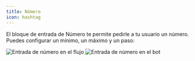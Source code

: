 ```yaml
---
title: Número
icon: hashtag
---
```


El bloque de entrada de Número te permite pedirle a tu usuario un número. Puedes configurar un mínimo, un máximo y un paso:

<Tabs>
  <Tab title="Flujo">
    <Frame>
      <img
        src="/images/blocks/inputs/number-flow.png"
        alt="Entrada de número en el flujo"
        className="rounded-lg"
      />
    </Frame>
  </Tab>
  <Tab title="Bot">
    <Frame>
      <img
        src="/images/blocks/inputs/number-bot.png"
        alt="Entrada de número en el bot"
        className="rounded-lg"
      />
    </Frame>
  </Tab>
</Tabs>
